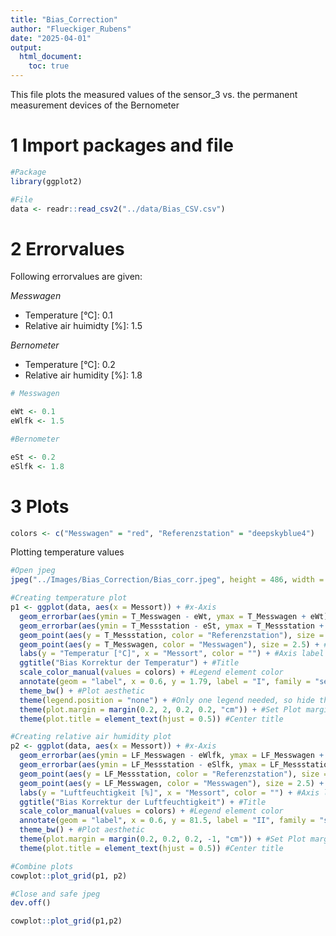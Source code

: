 ```yaml
---
title: "Bias_Correction"
author: "Flueckiger_Rubens"
date: "2025-04-01"
output: 
  html_document:
    toc: true
---
```


This file plots the measured values of the sensor_3 vs. the permanent measurement devices of the Bernometer

# 1 Import packages and file

```r
#Package
library(ggplot2)

#File
data <- readr::read_csv2("../data/Bias_CSV.csv")
```

# 2 Errorvalues

Following errorvalues are given:

*Messwagen*

-   Temperature [°C]: 0.1
-   Relative air huimidty [%]: 1.5

*Bernometer*

-   Temperature [°C]: 0.2
-   Relative air humidity [%]: 1.8

```r
# Messwagen

eWt <- 0.1
eWlfk <- 1.5

#Bernometer

eSt <- 0.2
eSlfk <- 1.8
```

# 3 Plots

```r
colors <- c("Messwagen" = "red", "Referenzstation" = "deepskyblue4")
```

Plotting temperature values

```r
#Open jpeg
jpeg("../Images/Bias_Correction/Bias_corr.jpeg", height = 486, width = 1200, res = 108)

#Creating temperature plot
p1 <- ggplot(data, aes(x = Messort)) + #x-Axis
  geom_errorbar(aes(ymin = T_Messwagen - eWt, ymax = T_Messwagen + eWt), width = 0.1) + #Errorbar Messwagen
  geom_errorbar(aes(ymin = T_Messstation - eSt, ymax = T_Messstation + eSt), width = 0.1) + #Errorbar Messstation
  geom_point(aes(y = T_Messstation, color = "Referenzstation"), size = 2.5) + #Points Messstation
  geom_point(aes(y = T_Messwagen, color = "Messwagen"), size = 2.5) + #Points Messwagen
  labs(y = "Temperatur [°C]", x = "Messort", color = "") + #Axis label & Legend
  ggtitle("Bias Korrektur der Temperatur") + #Title
  scale_color_manual(values = colors) + #Legend element color
  annotate(geom = "label", x = 0.6, y = 1.79, label = "I", family = "serif", size = 6) + #Plot number
  theme_bw() + #Plot aesthetic
  theme(legend.position = "none") + #Only one legend needed, so hide this
  theme(plot.margin = margin(0.2, 2, 0.2, 0.2, "cm")) + #Set Plot margins
  theme(plot.title = element_text(hjust = 0.5)) #Center title

#Creating relative air humidity plot
p2 <- ggplot(data, aes(x = Messort)) + #x-Axis
  geom_errorbar(aes(ymin = LF_Messwagen - eWlfk, ymax = LF_Messwagen + eWlfk), width = 0.1) + #Errorbar Messwagen
  geom_errorbar(aes(ymin = LF_Messstation - eSlfk, ymax = LF_Messstation + eSlfk), width = 0.1) + #Errorbar Messstation
  geom_point(aes(y = LF_Messstation, color = "Referenzstation"), size = 2.5) + #Points Messstation
  geom_point(aes(y = LF_Messwagen, color = "Messwagen"), size = 2.5) + #Points Messwagen
  labs(y = "Luftfeuchtigkeit [%]", x = "Messort", color = "") + #Axis label & Legend
  ggtitle("Bias Korrektur der Luftfeuchtigkeit") + #Title
  scale_color_manual(values = colors) + #Legend element color
  annotate(geom = "label", x = 0.6, y = 81.5, label = "II", family = "serif", size = 6) + #Plot number
  theme_bw() + #Plot aesthetic
  theme(plot.margin = margin(0.2, 0.2, 0.2, -1, "cm")) + #Set Plot margins
  theme(plot.title = element_text(hjust = 0.5)) #Center title

#Combine plots
cowplot::plot_grid(p1, p2)

#Close and safe jpeg
dev.off()
```

```r
cowplot::plot_grid(p1,p2)
```



